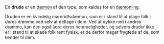 {{title:Drude}}
{{author:Laura Holmegaard}}
{{timestamp:2011-01-22T12:42:44Z}}
{{copyright:Drude}}
En '''drude''' er en [[dæmon]] af den type, som kaldes for en [[dæmonling]].

Druden er en kvindelig mareridtsdæmon, som er i stand til at plage folk i deres drømme ved selv at deltage i dem. Ved at dykke ned i andres drømme, kan den også lære deres hemmeligheder, og selvom druder ikke er i stand til at skade folk rent fysisk, er de derfor meget frygtede af de, som kender til dem.